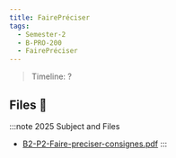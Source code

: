 ```yaml
---
title: FairePréciser
tags:
  - Semester-2
  - B-PRO-200
  - FairePréciser
---
```

> Timeline: ?


## Files 📂

:::note 2025 Subject and Files
- [B2-P2-Faire-preciser-consignes.pdf](https://github.com/Studio-17/Epitech-Subjects/raw/main/Semester-2/B-PRO-200/FairePréciser/B2-P2-Faire-preciser-consignes.pdf)
:::


